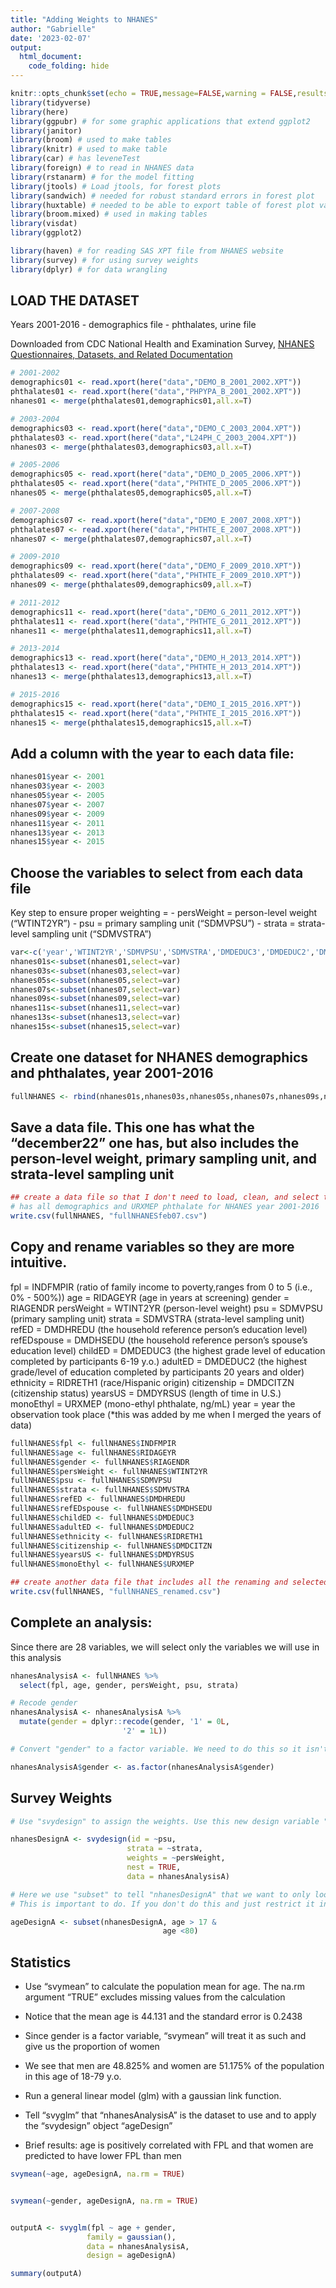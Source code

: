 ```yaml
---
title: "Adding Weights to NHANES"
author: "Gabrielle"
date: '2023-02-07'
output: 
  html_document:
    code_folding: hide
---
```


```r
knitr::opts_chunk$set(echo = TRUE,message=FALSE,warning = FALSE,results=FALSE)
library(tidyverse)
library(here)
library(ggpubr) # for some graphic applications that extend ggplot2
library(janitor)
library(broom) # used to make tables
library(knitr) # used to make table
library(car) # has leveneTest 
library(foreign) # to read in NHANES data
library(rstanarm) # for the model fitting
library(jtools) # Load jtools, for forest plots
library(sandwich) # needed for robust standard errors in forest plot
library(huxtable) # needed to be able to export table of forest plot values
library(broom.mixed) # used in making tables
library(visdat)
library(ggplot2)

library(haven) # for reading SAS XPT file from NHANES website
library(survey) # for using survey weights
library(dplyr) # for data wrangling

```

## LOAD THE DATASET 

Years 2001-2016
- demographics file
- phthalates, urine file

Downloaded from CDC National Health and Examination Survey, [NHANES Questionnaires, Datasets, and Related Documentation](https://wwwn.cdc.gov/nchs/nhanes/Default.aspx)


```r
# 2001-2002
demographics01 <- read.xport(here("data","DEMO_B_2001_2002.XPT"))
phthalates01 <- read.xport(here("data","PHPYPA_B_2001_2002.XPT"))
nhanes01 <- merge(phthalates01,demographics01,all.x=T)

# 2003-2004
demographics03 <- read.xport(here("data","DEMO_C_2003_2004.XPT"))
phthalates03 <- read.xport(here("data","L24PH_C_2003_2004.XPT"))
nhanes03 <- merge(phthalates03,demographics03,all.x=T)

# 2005-2006
demographics05 <- read.xport(here("data","DEMO_D_2005_2006.XPT"))
phthalates05 <- read.xport(here("data","PHTHTE_D_2005_2006.XPT"))
nhanes05 <- merge(phthalates05,demographics05,all.x=T)

# 2007-2008
demographics07 <- read.xport(here("data","DEMO_E_2007_2008.XPT"))
phthalates07 <- read.xport(here("data","PHTHTE_E_2007_2008.XPT"))
nhanes07 <- merge(phthalates07,demographics07,all.x=T)

# 2009-2010
demographics09 <- read.xport(here("data","DEMO_F_2009_2010.XPT"))
phthalates09 <- read.xport(here("data","PHTHTE_F_2009_2010.XPT"))
nhanes09 <- merge(phthalates09,demographics09,all.x=T)

# 2011-2012
demographics11 <- read.xport(here("data","DEMO_G_2011_2012.XPT"))
phthalates11 <- read.xport(here("data","PHTHTE_G_2011_2012.XPT"))
nhanes11 <- merge(phthalates11,demographics11,all.x=T)

# 2013-2014
demographics13 <- read.xport(here("data","DEMO_H_2013_2014.XPT"))
phthalates13 <- read.xport(here("data","PHTHTE_H_2013_2014.XPT"))
nhanes13 <- merge(phthalates13,demographics13,all.x=T)

# 2015-2016
demographics15 <- read.xport(here("data","DEMO_I_2015_2016.XPT"))
phthalates15 <- read.xport(here("data","PHTHTE_I_2015_2016.XPT"))
nhanes15 <- merge(phthalates15,demographics15,all.x=T)
```

## Add a column with the year to each data file:

```r
nhanes01$year <- 2001
nhanes03$year <- 2003
nhanes05$year <- 2005
nhanes07$year <- 2007
nhanes09$year <- 2009
nhanes11$year <- 2011
nhanes13$year <- 2013
nhanes15$year <- 2015
```

## Choose the variables to select from each data file

Key step to ensure proper weighting =
- persWeight = person-level weight ("WTINT2YR")
- psu = primary sampling unit ("SDMVPSU")
- strata = strata-level sampling unit ("SDMVSTRA")

```r
var<-c('year','WTINT2YR','SDMVPSU','SDMVSTRA','DMDEDUC3','DMDEDUC2','DMDHREDU','DMDHSEDU','RIDAGEYR','RIAGENDR','RIDRETH1','INDFMPIR','DMDYRSUS','DMDCITZN','URXMEP')
nhanes01s<-subset(nhanes01,select=var)
nhanes03s<-subset(nhanes03,select=var)
nhanes05s<-subset(nhanes05,select=var)
nhanes07s<-subset(nhanes07,select=var)
nhanes09s<-subset(nhanes09,select=var)
nhanes11s<-subset(nhanes11,select=var)
nhanes13s<-subset(nhanes13,select=var)
nhanes15s<-subset(nhanes15,select=var)
```

## Create one dataset for NHANES demographics and phthalates, year 2001-2016
```r
fullNHANES <- rbind(nhanes01s,nhanes03s,nhanes05s,nhanes07s,nhanes09s,nhanes11s,nhanes13s,nhanes15s)
```

## Save a data file. This one has what the "december22" one has, but also includes the person-level weight, primary sampling unit, and strata-level sampling unit
```r
## create a data file so that I don't need to load, clean, and select the data again
# has all demographics and URXMEP phthalate for NHANES year 2001-2016
write.csv(fullNHANES, "fullNHANESfeb07.csv")
```

## Copy and rename variables so they are more intuitive. 

fpl = INDFMPIR (ratio of family income to poverty,ranges from 0 to 5 (i.e., 0% - 500%))
age = RIDAGEYR (age in years at screening)
gender = RIAGENDR
persWeight = WTINT2YR (person-level weight)
psu = SDMVPSU (primary sampling unit)
strata = SDMVSTRA (strata-level sampling unit)
refED = DMDHREDU (the household reference person's education level)
refEDspouse = DMDHSEDU (the household reference person's spouse's education level)
childED = DMDEDUC3 (the highest grade level of education completed by participants 6-19 y.o.)
adultED = DMDEDUC2 (the highest grade/level of education completed by participants 20 years and older)
ethnicity = RIDRETH1 (race/Hispanic origin)
citizenship = DMDCITZN (citizenship status)
yearsUS = DMDYRSUS (length of time in U.S.)
monoEthyl = URXMEP (mono-ethyl phthalate, ng/mL)
year = year the observation took place (*this was added by me when I merged the years of data)

```r
fullNHANES$fpl <- fullNHANES$INDFMPIR
fullNHANES$age <- fullNHANES$RIDAGEYR
fullNHANES$gender <- fullNHANES$RIAGENDR
fullNHANES$persWeight <- fullNHANES$WTINT2YR
fullNHANES$psu <- fullNHANES$SDMVPSU
fullNHANES$strata <- fullNHANES$SDMVSTRA
fullNHANES$refED <- fullNHANES$DMDHREDU
fullNHANES$refEDspouse <- fullNHANES$DMDHSEDU
fullNHANES$childED <- fullNHANES$DMDEDUC3
fullNHANES$adultED <- fullNHANES$DMDEDUC2
fullNHANES$ethnicity <- fullNHANES$RIDRETH1
fullNHANES$citizenship <- fullNHANES$DMDCITZN
fullNHANES$yearsUS <- fullNHANES$DMDYRSUS
fullNHANES$monoEthyl <- fullNHANES$URXMEP
```

```r
## create another data file that includes all the renaming and selected 30 variables
write.csv(fullNHANES, "fullNHANES_renamed.csv")
```


## Complete an analysis:
Since there are 28 variables, we will select only the variables we will use in this analysis

```r
nhanesAnalysisA <- fullNHANES %>% 
  select(fpl, age, gender, persWeight, psu, strata)

# Recode gender
nhanesAnalysisA <- nhanesAnalysisA %>% 
  mutate(gender = dplyr::recode(gender, '1' = 0L,
                         '2' = 1L))

# Convert "gender" to a factor variable. We need to do this so it isn't treated as a continuous variable in our analyses

nhanesAnalysisA$gender <- as.factor(nhanesAnalysisA$gender)

```

## Survey Weights

```r
# Use "svydesign" to assign the weights. Use this new design variable "nhanesDesign" when running analyses

nhanesDesignA <- svydesign(id = ~psu,
                          strata = ~strata,
                          weights = ~persWeight,
                          nest = TRUE,
                          data = nhanesAnalysisA)

# Here we use "subset" to tell "nhanesDesignA" that we want to only look at a specific sub-population (i.e., those age between 18-79 y.o.)
# This is important to do. If you don't do this and just restrict it in a different way, your estimates WON'T HAVE CORRECT SEs

ageDesignA <- subset(nhanesDesignA, age > 17 & 
                                  age <80)
```

## Statistics

- Use "svymean" to calculate the population mean for age. The na.rm argument "TRUE" excludes missing values from the calculation
- Notice that the mean age is 44.131 and the standard error is 0.2438

- Since gender is a factor variable, "svymean" will treat it as such and give us the proportion of women
- We see that men are 48.825% and women are 51.175% of the population in this age of 18-79 y.o.

- Run a general linear model (glm) with a gaussian link function. 
- Tell "svyglm" that "nhanesAnalysisA" is the dataset to use and to apply the "svydesign" object "ageDesign"
- Brief results: age is positively correlated with FPL and that women are predicted to have lower FPL than men

```r
svymean(~age, ageDesignA, na.rm = TRUE)


svymean(~gender, ageDesignA, na.rm = TRUE)


outputA <- svyglm(fpl ~ age + gender,
                 family = gaussian(),
                 data = nhanesAnalysisA,
                 design = ageDesignA)

summary(outputA)

```

